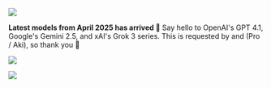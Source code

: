 
![](https://res.cloudinary.com/dltbv060k/image/upload/v1748538344/16-1_y00vyj.png)

**Latest models from April 2025 has arrived 🛬**
Say hello to OpenAI's GPT 4.1, Google's Gemini 2.5,
and xAI's Grok 3 series.
This is requested by
<ReleaseUser name="khoa"/> and <ReleaseUser name="huy"/> (Pro / Aki),
so thank you 🙇

![](https://res.cloudinary.com/dltbv060k/image/upload/v1748538345/16-2_ybvhza.png)

![](https://res.cloudinary.com/dltbv060k/image/upload/v1748538345/16-3_sljztf.png)
